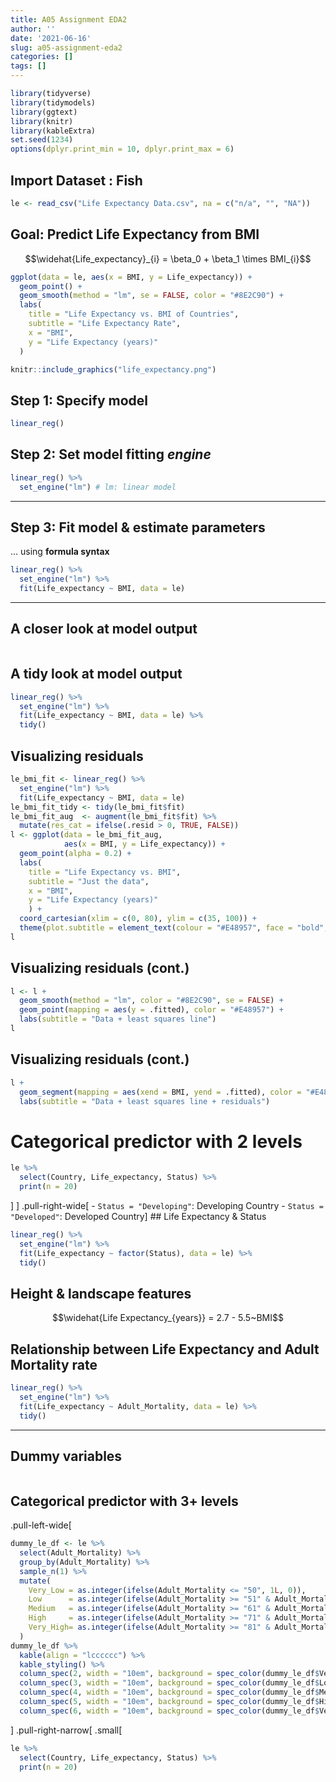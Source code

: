 ```yaml
---
title: A05 Assignment EDA2
author: ''
date: '2021-06-16'
slug: a05-assignment-eda2
categories: []
tags: []
---
```



```r
library(tidyverse)
library(tidymodels)
library(ggtext)
library(knitr)
library(kableExtra)
set.seed(1234)
options(dplyr.print_min = 10, dplyr.print_max = 6)
```

## Import Dataset : Fish

```r

le <- read_csv("Life Expectancy Data.csv", na = c("n/a", "", "NA"))
```
## Goal: Predict Life Expectancy from BMI

$$\widehat{Life_expectancy}_{i} = \beta_0 + \beta_1 \times BMI_{i}$$
```r
ggplot(data = le, aes(x = BMI, y = Life_expectancy)) +
  geom_point() +
  geom_smooth(method = "lm", se = FALSE, color = "#8E2C90") + 
  labs(
    title = "Life Expectancy vs. BMI of Countries",
    subtitle = "Life Expectancy Rate",
    x = "BMI",
    y = "Life Expectancy (years)"
  )
```

```r
knitr::include_graphics("life_expectancy.png")
```


## Step 1: Specify model

```r
linear_reg()
```
## Step 2: Set model fitting *engine*

```r
linear_reg() %>%
  set_engine("lm") # lm: linear model
```
---

## Step 3: Fit model & estimate parameters

... using **formula syntax**

```r
linear_reg() %>%
  set_engine("lm") %>%
  fit(Life_expectancy ~ BMI, data = le)
```

---

## A closer look at model output

```r
```

## A tidy look at model output

```r
linear_reg() %>%
  set_engine("lm") %>%
  fit(Life_expectancy ~ BMI, data = le) %>%
  tidy()
```

## Visualizing residuals

```r
le_bmi_fit <- linear_reg() %>%
  set_engine("lm") %>%
  fit(Life_expectancy ~ BMI, data = le)
le_bmi_fit_tidy <- tidy(le_bmi_fit$fit) 
le_bmi_fit_aug  <- augment(le_bmi_fit$fit) %>%
  mutate(res_cat = ifelse(.resid > 0, TRUE, FALSE))
l <- ggplot(data = le_bmi_fit_aug, 
            aes(x = BMI, y = Life_expectancy)) +
  geom_point(alpha = 0.2) + 
  labs(
    title = "Life Expectancy vs. BMI",
    subtitle = "Just the data",
    x = "BMI",
    y = "Life Expectancy (years)"
    ) +
  coord_cartesian(xlim = c(0, 80), ylim = c(35, 100)) +
  theme(plot.subtitle = element_text(colour = "#E48957", face = "bold", size = rel(1.5)))
l
```


## Visualizing residuals (cont.)

```r
l <- l + 
  geom_smooth(method = "lm", color = "#8E2C90", se = FALSE) +
  geom_point(mapping = aes(y = .fitted), color = "#E48957") +
  labs(subtitle = "Data + least squares line")
l
```

## Visualizing residuals (cont.)

```r
l + 
  geom_segment(mapping = aes(xend = BMI, yend = .fitted), color = "#E48957", alpha = 0.4) +
  labs(subtitle = "Data + least squares line + residuals")
```
# Categorical predictor with 2 levels

```r
le %>% 
  select(Country, Life_expectancy, Status) %>%
  print(n = 20)
```

]
]
.pull-right-wide[
- `Status = "Developing"`: Developing Country
- `Status = "Developed"`: Developed Country
]
## Life Expectancy & Status 

```r
linear_reg() %>%
  set_engine("lm") %>%
  fit(Life_expectancy ~ factor(Status), data = le) %>%
  tidy()
```

## Height & landscape features

$$\widehat{Life Expectancy_{years}} = 2.7 - 5.5~BMI$$

## Relationship between Life Expectancy and Adult Mortality rate

```r
linear_reg() %>%
  set_engine("lm") %>%
  fit(Life_expectancy ~ Adult_Mortality, data = le) %>%
  tidy()
```


---

## Dummy variables

```r

```



## Categorical predictor with 3+ levels

.pull-left-wide[
```r
dummy_le_df <- le %>% 
  select(Adult_Mortality) %>% 
  group_by(Adult_Mortality) %>% 
  sample_n(1) %>%
  mutate(
    Very_Low = as.integer(ifelse(Adult_Mortality <= "50", 1L, 0)),
    Low      = as.integer(ifelse(Adult_Mortality >= "51" & Adult_Mortality <= "60", 1L, 0)),
    Medium   = as.integer(ifelse(Adult_Mortality >= "61" & Adult_Mortality <= "70", 1L, 0)),
    High     = as.integer(ifelse(Adult_Mortality >= "71" & Adult_Mortality <= "80", 1L, 0)),
    Very_High= as.integer(ifelse(Adult_Mortality >= "81" & Adult_Mortality <= "90", 1L, 0)),
  )
dummy_le_df %>%
  kable(align = "lcccccc") %>%
  kable_styling() %>%
  column_spec(2, width = "10em", background = spec_color(dummy_le_df$Very_Low[1:7], end = 0.8), color = "white") %>%
  column_spec(3, width = "10em", background = spec_color(dummy_le_df$Low[1:7], end = 0.8), color = "white") %>%
  column_spec(4, width = "10em", background = spec_color(dummy_le_df$Medium[1:7], end = 0.8), color = "white") %>%
  column_spec(5, width = "10em", background = spec_color(dummy_le_df$High[1:7], end = 0.8), color = "white") %>%
  column_spec(6, width = "10em", background = spec_color(dummy_le_df$Very_High[1:7], end = 0.8), color = "white")
```

]
.pull-right-narrow[
.small[
```r
le %>% 
  select(Country, Life_expectancy, Status) %>%
  print(n = 20)
```